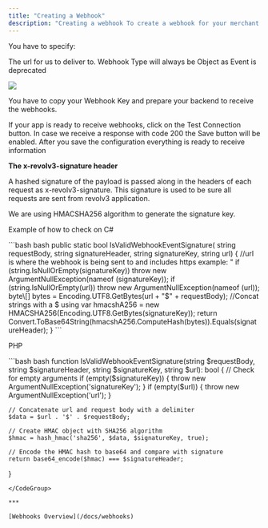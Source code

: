 ```yaml
---
title: "Creating a Webhook"
description: "Creating a webhook To create a webhook for your merchant you have to go to Webhooks page and create a new webhook."
---
```


You have to specify:

The url for us to deliver to. Webhook Type will always be Object as Event is deprecated

![](\images\docs\06ede134be81c4dd4cc5fd6841a62bedd37cd92e2a4716b9c62c20fa65d9c23d-image.png)

You have to copy your Webhook Key and prepare your backend to receive the webhooks.

If your app is ready to receive webhooks, click on the Test Connection button. In case we receive a response with code 200 the Save button will be enabled. After you save the configuration everything is ready to receive information

**The x-revolv3-signature header**

A hashed signature of the payload is passed along in the headers of each request as x-revolv3-signature. This signature is used to be sure all requests are sent from revolv3 application.

We are using HMACSHA256 algorithm to generate the signature key.

Example of how to check on C#

<CodeGroup>
  ```bash bash
  public static bool IsValidWebhookEventSignature(  
          string requestBody,  
          string signatureHeader,  
          string signatureKey,  
          string url)  
  {  
    //url is where the webhook is being sent to and includes https example: "<https://webhook.site/462a579b-1cb2-4ae4-b4de-631fad16b3dd">  
  	if (string.IsNullOrEmpty(signatureKey))  
  		throw new ArgumentNullException(nameof (signatureKey));  
  	if (string.IsNullOrEmpty(url))  
  		throw new ArgumentNullException(nameof (url));  
  	byte\[] bytes = Encoding.UTF8.GetBytes(url + "$" + requestBody); //Concat strings with a $  
  	using var hmacshA256 = new HMACSHA256(Encoding.UTF8.GetBytes(signatureKey));  
  	return Convert.ToBase64String(hmacshA256.ComputeHash(bytes)).Equals(signatureHeader);  
  }
  ```
</CodeGroup>

PHP

<CodeGroup>
  ```bash bash
  function IsValidWebhookEventSignature(string $requestBody, string $signatureHeader, string $signatureKey, string $url): bool  
  {  
    // Check for empty arguments  
    if (empty($signatureKey)) {  
      throw new ArgumentNullException('signatureKey');  
    }  
    if (empty($url)) {  
      throw new ArgumentNullException('url');  
    }

    // Concatenate url and request body with a delimiter  
    $data = $url . '$' . $requestBody;

    // Create HMAC object with SHA256 algorithm  
    $hmac = hash_hmac('sha256', $data, $signatureKey, true);

    // Encode the HMAC hash to base64 and compare with signature  
    return base64_encode($hmac) === $signatureHeader;  
  }
  ```
</CodeGroup>

***

[Webhooks Overview](/docs/webhooks)
